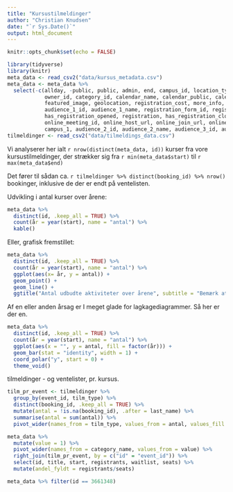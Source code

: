 ```yaml
---
title: "Kursustilmeldinger"
author: "Christian Knudsen"
date: "`r Sys.Date()`"
output: html_document
---
```


```r
knitr::opts_chunk$set(echo = FALSE)
```

```r
library(tidyverse)
library(knitr)
meta_data <- read_csv2("data/kursus_metadata.csv")
meta_data <- meta_data %>% 
  select(-c(allday, -public, public, admin, end, campus_id, location_type, location_id, calendar_id, owner_name,
            owner_id, category_id, calendar_name, calendar_public, calendar_admin, presenter, color, 
            featured_image, geolocation, registration_cost, more_info, setup_time, teardown_time, 
            audience_1_id, audience_1_name, registration_form_id, registration_series_linked,
            has_registration_opened, registration, has_registration_closed, zoom_email, online_user_id, 
            online_meeting_id, online_host_url, online_join_url, online_join_password, online_provider,
            campus_1, audience_2_id, audience_2_name, audience_3_id, audience_3_name))
tilmeldinger <- read_csv2("data/tilmeldings_data.csv")
```
Vi analyserer her ialt `r nrow(distinct(meta_data, id))` kurser fra 
vore kursustilmeldinger, der strækker sig fra `r min(meta_data$start)` til
`r max(meta_data$end)`

Det fører til sådan ca. `r tilmeldinger %>% distinct(booking_id) %>% nrow()` 
bookinger, inklusive de der er endt på ventelisten.




Udvikling i antal kurser over årene:

```r
meta_data %>% 
  distinct(id, .keep_all = TRUE) %>% 
  count(år = year(start), name = "antal") %>% 
  kable()
```

Eller, grafisk fremstillet:

```r
meta_data %>% 
  distinct(id, .keep_all = TRUE) %>% 
  count(år = year(start), name = "antal") %>% 
  ggplot(aes(x= år, y = antal)) +
  geom_point() +
  geom_line() +
  ggtitle("Antal udbudte aktiviteter over årene", subtitle = "Bemærk at data er til dato, hvorfor tallene for 2025 er som de er")
```


Af en eller anden årsag er I meget glade for lagkagediagrammer. Så her er der en.

```r
meta_data %>% 
  distinct(id, .keep_all = TRUE) %>% 
  count(år = year(start), name = "antal") %>% 
  ggplot(aes(x = "", y = antal, fill = factor(år))) +
  geom_bar(stat = "identity", width = 1) +
  coord_polar("y", start = 0) +
  theme_void()
```


tilmeldinger - og ventelister, pr. kursus.
```r
tilm_pr_event <- tilmeldinger %>% 
  group_by(event_id, tilm_type) %>% 
  distinct(booking_id, .keep_all = TRUE) %>% 
  mutate(antal = !is.na(booking_id), .after = last_name) %>% 
  summarise(antal = sum(antal)) %>% 
  pivot_wider(names_from = tilm_type, values_from = antal, values_fill = 0)
```


```r
meta_data %>% 
  mutate(value = 1) %>% 
  pivot_wider(names_from = category_name, values_from = value) %>% 
  right_join(tilm_pr_event, by = c("id" = "event_id")) %>% 
  select(id, title, start, registrants, waitlist, seats) %>% 
  mutate(andel_fyldt = registrants/seats)
```


```r
meta_data %>% filter(id == 3661348)
```

